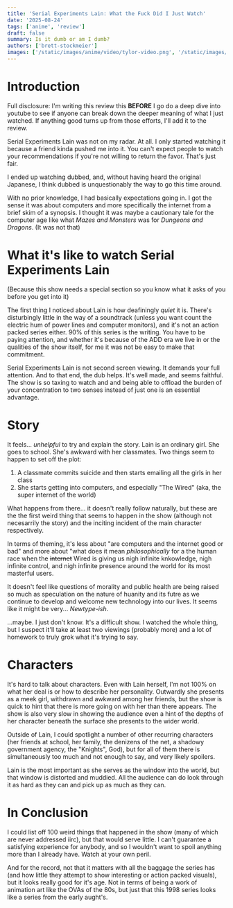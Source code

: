 ```yaml
---
title: 'Serial Experiments Lain: What the Fuck Did I Just Watch'
date: '2025-08-24'
tags: ['anime', 'review']
draft: false
summary: Is it dumb or am I dumb?
authors: ['brett-stockmeier']
images: ['/static/images/anime/video/tylor-video.png', '/static/images/anime/tylor-flag.png']
---
```


# Introduction

Full disclosure: I'm writing this review this **BEFORE** I go do a deep dive into youtube to see if anyone can break down the deeper meaning of what I just watched. If anything good turns up from those efforts, I'll add it to the review.

Serial Experiments Lain was not on my radar. At all. I only started watching it because a friend kinda pushed me into it. You can't expect people to watch your recommendations if you're not willing to return the favor. That's just fair.

I ended up watching dubbed, and, without having heard the original Japanese, I think dubbed is unquestionably the way to go this time around.

With no prior knowledge, I had basically expectations going in. I got the sense it was about computers and more specifically the internet from a brief skim of a synopsis. I thought it was maybe a cautionary tale for the computer age like what *Mazes and Monsters* was for *Dungeons and Dragons*. (It was not that)

# What it's like to watch Serial Experiments Lain
(Because this show needs a special section so you know what it asks of you before you get into it)

The first thing I noticed about Lain is how deafiningly *quiet* it is. There's disturbingly little in the way of a soundtrack (unless you want count the electric hum of power lines and computer monitors), and it's not an action packed series either. 90% of this series is the writing. You have to be paying attention, and whether it's because of the ADD era we live in or the qualities of the show itself, for me it was not be easy to make that commitment.

Serial Experiments Lain is not second screen viewing. It demands your full attention. And to that end, the dub helps. It's well made, and seems faithful. The show is so taxing to watch and and being able to offload the burden of your concentration to two senses instead of just one is an essential advantage.

# Story

It feels... *unhelpful* to try and explain the story. Lain is an ordinary girl. She goes to school. She's awkward with her classmates. Two things seem to happen to set off the plot:
1. A classmate commits suicide and then starts emailing all the girls in her class
1. She starts getting into computers, and especially "The Wired" (aka, the super internet of the world)

What happens from there... it doesn't really follow naturally, but these are the the first weird thing that seems to happen in the show (although not necesarrily the story) and the inciting incident of the main character respectively.

In terms of theming, it's less about "are computers and the internet good or bad" and more about "what does it mean *philosophically* for a the human race when the ~~internet~~ Wired is giving us nigh infinite knkowledge, nigh infinite control, and nigh infinite presence around the world for its most masterful users.

It doesn't feel like questions of morality and public health are being raised so much as speculation on the nature of huanity and its futre as we continue to develop and welcome new technology into our lives. It seems like it might be very... *Newtype-ish*.

...maybe. I just don't know. It's a difficult show. I watched the whole thing, but I suspect it'll take at least two viewings (probably more) and a lot of homework to truly grok what it's trying to say.

# Characters

It's hard to talk about characters. Even with Lain herself, I'm not 100% on what her deal is or how to describe her personality. Outwardly she presents as a meek girl, withdrawn and awkward among her friends, but the show is quick to hint that there is more going on with her than there appears. The show is also very slow in showing the audience even a hint of the depths of her character beneath the surface she presents to the wider world.

Outside of Lain, I could spotlight a number of other recurring characters (her friends at school, her family, the denizens of the net, a shadowy government agency, the "Knights", God), but for all of them there is simultaneously too much and not enough to say, and very likely spoilers.

Lain is the most important as she serves as the window into the world, but that window is distorted and muddied. All the audience can do look through it as hard as they can and pick up as much as they can.

# In Conclusion

I could list off 100 weird things that happened in the show (many of which are never addressed iirc), but that would serve little. I can't guarantee a satisfying experience for anybody, and so I wouldn't want to spoil anything more than I already have. Watch at your own peril.

And for the record, not that it matters with all the baggage the series has (and how little they attempt to show interesting or action packed visuals), but it looks really good for it's age. Not in terms of being a work of animation art like the OVAs of the 80s, but just that this 1998 series looks like a series from the early aught's. 